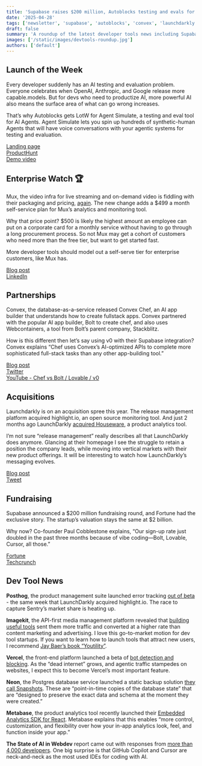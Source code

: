 ```yaml
---
title: 'Supabase raises $200 million, Autoblocks testing and evals for AI, Convex partners with Bolt, and Launchdarkly acquires Houseware'
date: '2025-04-28'
tags: ['newsletter', 'supabase', 'autoblocks', 'convex', 'launchdarkly']
draft: false
summary: 'A roundup of the latest developer tools news including Supabase raises $200 million, Autoblocks testing and evals for AI, Convex partners with Bolt, and Launchdarkly acquires Houseware, and more.'
images: ['/static/images/devtools-roundup.jpg']
authors: ['default']
---
```


## Launch of the Week

Every developer suddenly has an AI testing and evaluation problem. Everyone celebrates when OpenAI, Anthropic, and Google release more capable.models. But for devs who need to productize AI, more powerful AI also means the surface area of what can go wrong increases.

That’s why Autoblocks gets LotW for Agent Simulate, a testing and eval tool for AI Agents. Agent Simulate lets you spin up hundreds of synthetic-human Agents that will have voice conversations with your agentic systems for testing and evaluation.

[Landing page](https://www.autoblocks.ai/agent-simulate)  
[ProductHunt](https://www.producthunt.com/posts/agent-simulate)  
[Demo video](https://www.youtube.com/watch?v=Q9-EexCN4FU&t=2s)

## Enterprise Watch 🏆

Mux, the video infra for live streaming and on-demand video is fiddling with their packaging and pricing, [again](https://www.mux.com/blog/starter-plan-a-new-way-to-play-and-pay-for-video). The new change adds a $499 a month self-service plan for Mux’s analytics and monitoring tool.

Why that price point? $500 is likely the highest amount an employee can put on a corporate card for a monthly service without having to go through a long procurement process. So not Mux may get a cohort of customers who need more than the free tier, but want to get started fast.

More developer tools should model out a self-serve tier for enterprise customers, like Mux has.

[Blog post](https://www.mux.com/blog/the-newest-way-to-get-started-with-mux-data-self-service-media-plan)  
[LinkedIn](https://www.linkedin.com/posts/mux_new-from-mux-data-our-self-service-media-activity-7321246145081405440-B7tN)

## Partnerships

Convex, the database-as-a-service released Convex Chef, an AI app builder that understands how to create fullstack apps. Convex partnered with the popular AI app builder, Bolt to create chef, and also uses Webcontainers, a tool from Bolt’s parent company, Stackblitz.

How is this different then let’s say using v0 with their Supabase integration? Convex explains “Chef uses Convex’s AI-optimized APIs to complete more sophisticated full-stack tasks than any other app-building tool.”

[Blog post](https://news.convex.dev/meet-chef/)  
[Twitter](https://x.com/jamesacowling/status/1910451594828931111)  
[YouTube \- Chef vs Bolt / Lovable / v0](https://www.youtube.com/watch?v=Hozp_ZuSQ9A)

## Acquisitions

Launchdarkly is on an acquisition spree this year. The release management platform acquired highlight.io, an open source monitoring tool. And just 2 months ago LaunchDarkly [acquired Houseware](https://www.houseware.io/blog/houseware-joins-launchdarkly-a-new-chapter-begins), a product analytics tool.

I’m not sure “release management” really describes all that LaunchDarkly does anymore. Glancing at their homepage I see the struggle to retain a position the company leads, while moving into vertical markets with their new product offerings. It will be interesting to watch how LaunchDarkly’s messaging evolves.

[Blog post](https://www.highlight.io/blog/joining-launchdarkly)  
[Tweet](https://x.com/highlightio/status/1915015136953184431?t=vZjgx4k8R6e8U-vNz_b48Q&s=19)

## Fundraising

Supabase announced a $200 million fundraising round, and Fortune had the exclusive story. The startup’s valuation stays the same at $2 billion.

Why now? Co-founder Paul Cobblestone explains, “Our sign-up rate just doubled in the past three months because of vibe coding—Bolt, Lovable, Cursor, all those.”

[Fortune](https://fortune.com/2025/04/22/exclusive-supabase-raises-200-million-series-d-at-2-billion-valuation/)  
[Techcrunch](https://techcrunch.com/2025/04/22/vibe-coding-helps-supabase-nab-200m-at-2b-valuation-just-seven-months-after-its-last-raise/%20)

## Dev Tool News

**Posthog**, the product management suite launched error tracking [out of beta](https://posthog.com/error-tracking) \- the same week that LaunchDarkly acquired highlight.io. The race to capture Sentry’s market share is heating up.

**Imagekit**, the API-first media management platform revealed that [building useful tools](https://imagekit.io/blog/4x-organic-traffic/) sent them more traffic and converted at a higher rate than content marketing and advertising. I love this go-to-market motion for dev tool startups. If you want to learn how to launch tools that attract new users, I recommend [Jay Baer’s book “Youtility”](https://www.amazon.com/Youtility-Smart-Marketing-about-Help/dp/1591846668).

**Vercel**, the front-end platform launched a beta of [bot detection and blocking](https://vercel.com/blog/bot-filter-one-click-bot-protection-now-in-public-beta). As the “dead internet” grows, and agentic traffic stampedes on websites, I expect this to become Vercel’s most important feature.

**Neon**, the Postgres database service launched a static backup solution [they call Snapshots](https://neon.tech/blog/announcing-neon-snapshots-a-smoother-path-to-recovery). These are “point-in-time copies of the database state” that are “designed to preserve the exact data and schema at the moment they were created.”

**Metabase**, the product analytics tool recently launched their [Embedded Analytics SDK for React](https://www.metabase.com/blog/introducing-embedded-analytics-sdk-for-react). Metabase explains that this enables “more control, customization, and flexibility over how your in-app analytics look, feel, and function inside your app.”

**The State of AI in Webdev** report came out with responses from [more than 4,000 developers](https://2025.stateofai.dev/en-US/%20). One big surprise is that GitHub Copilot and Cursor are neck-and-neck as the most used IDEs for coding with AI.
